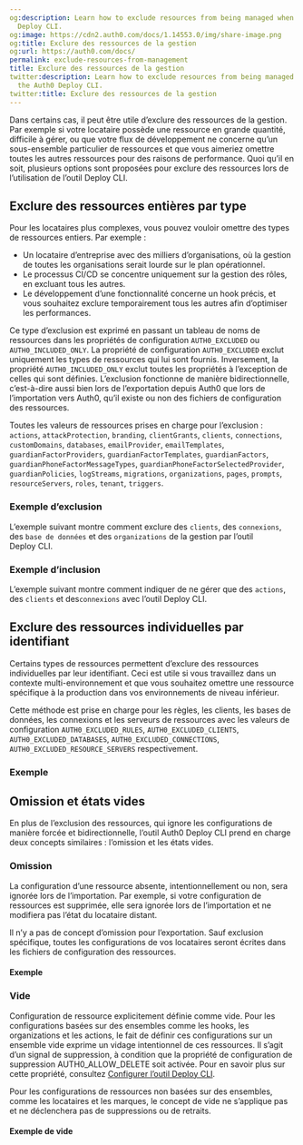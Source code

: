 ```yaml
---
og:description: Learn how to exclude resources from being managed when using the Auth0
  Deploy CLI.
og:image: https://cdn2.auth0.com/docs/1.14553.0/img/share-image.png
og:title: Exclure des ressources de la gestion
og:url: https://auth0.com/docs/
permalink: exclude-resources-from-management
title: Exclure des ressources de la gestion
twitter:description: Learn how to exclude resources from being managed when using
  the Auth0 Deploy CLI.
twitter:title: Exclure des ressources de la gestion
---
```


Dans certains cas, il peut être utile d’exclure des ressources de la gestion. Par exemple si votre locataire possède une ressource en grande quantité, difficile à gérer, ou que votre flux de développement ne concerne qu’un sous-ensemble particulier de ressources et que vous aimeriez omettre toutes les autres ressources pour des raisons de performance. Quoi qu’il en soit, plusieurs options sont proposées pour exclure des ressources lors de l’utilisation de l’outil Deploy CLI.

## Exclure des ressources entières par type

Pour les locataires plus complexes, vous pouvez vouloir omettre des types de ressources entiers. Par exemple :

* Un locataire d’entreprise avec des milliers d’organisations, où la gestion de toutes les organisations serait lourde sur le plan opérationnel.
* Le processus CI/CD se concentre uniquement sur la gestion des rôles, en excluant tous les autres.
* Le développement d’une fonctionnalité concerne un hook précis, et vous souhaitez exclure temporairement tous les autres afin d’optimiser les performances.

Ce type d’exclusion est exprimé en passant un tableau de noms de ressources dans les propriétés de configuration `AUTH0_EXCLUDED` ou `AUTH0_INCLUDED_ONLY`. La propriété de configuration `AUTH0_EXCLUDED` exclut uniquement les types de ressources qui lui sont fournis. Inversement, la propriété `AUTH0_INCLUDED_ONLY` exclut toutes les propriétés à l’exception de celles qui sont définies. L’exclusion fonctionne de manière bidirectionnelle, c’est-à-dire aussi bien lors de l’exportation depuis Auth0 que lors de l’importation vers Auth0, qu’il existe ou non des fichiers de configuration des ressources.

Toutes les valeurs de ressources prises en charge pour l’exclusion : `actions`, `attackProtection`, `branding`, `clientGrants`, `clients`, `connections`, `customDomains`, `databases`, `emailProvider`, `emailTemplates`, `guardianFactorProviders`, `guardianFactorTemplates`, `guardianFactors`, `guardianPhoneFactorMessageTypes`, `guardianPhoneFactorSelectedProvider`, `guardianPolicies`, `logStreams`, `migrations`, `organizations`, `pages`, `prompts`, `resourceServers`, `roles`, `tenant`, `triggers`.

### Exemple d’exclusion

L’exemple suivant montre comment exclure des `clients`, des `connexions`,  des `base de données` et des `organizations` de la gestion par l’outil Deploy CLI.



### Exemple d’inclusion

L’exemple suivant montre comment indiquer de ne gérer que des `actions`, des `clients` et  des`connexions` avec l’outil Deploy CLI.



## Exclure des ressources individuelles par identifiant

Certains types de ressources permettent d’exclure des ressources individuelles par leur identifiant. Ceci est utile si vous travaillez dans un contexte multi-environnement et que vous souhaitez omettre une ressource spécifique à la production dans vos environnements de niveau inférieur.

Cette méthode est prise en charge pour les règles, les clients, les bases de données, les connexions et les serveurs de ressources avec les valeurs de configuration `AUTH0_EXCLUDED_RULES`, `AUTH0_EXCLUDED_CLIENTS`, `AUTH0_EXCLUDED_DATABASES`, `AUTH0_EXCLUDED_CONNECTIONS`, `AUTH0_EXCLUDED_RESOURCE_SERVERS` respectivement.

### Exemple





## Omission et états vides

En plus de l’exclusion des ressources, qui ignore les configurations de manière forcée et bidirectionnelle, l’outil Auth0 Deploy CLI prend en charge deux concepts similaires : l’omission et les états vides.

### Omission

La configuration d’une ressource absente, intentionnellement ou non, sera ignorée lors de l’importation. Par exemple, si votre configuration de ressources est supprimée, elle sera ignorée lors de l’importation et ne modifiera pas l’état du locataire distant.

Il n’y a pas de concept d’omission pour l’exportation. Sauf exclusion spécifique, toutes les configurations de vos locataires seront écrites dans les fichiers de configuration des ressources.

#### Exemple



### Vide

Configuration de ressource explicitement définie comme vide. Pour les configurations basées sur des ensembles comme les hooks, les organizations et les actions, le fait de définir ces configurations sur un ensemble vide exprime un vidage intentionnel de ces ressources. Il s’agit d’un signal de suppression, à condition que la propriété de configuration de suppression AUTH0_ALLOW_DELETE soit activée. Pour en savoir plus sur cette propriété, consultez [Configurer l’outil Deploy CLI](/configure-the-deploy-cli).

Pour les configurations de ressources non basées sur des ensembles, comme les locataires et les marques, le concept de vide ne s’applique pas et ne déclenchera pas de suppressions ou de retraits.

#### Exemple de vide